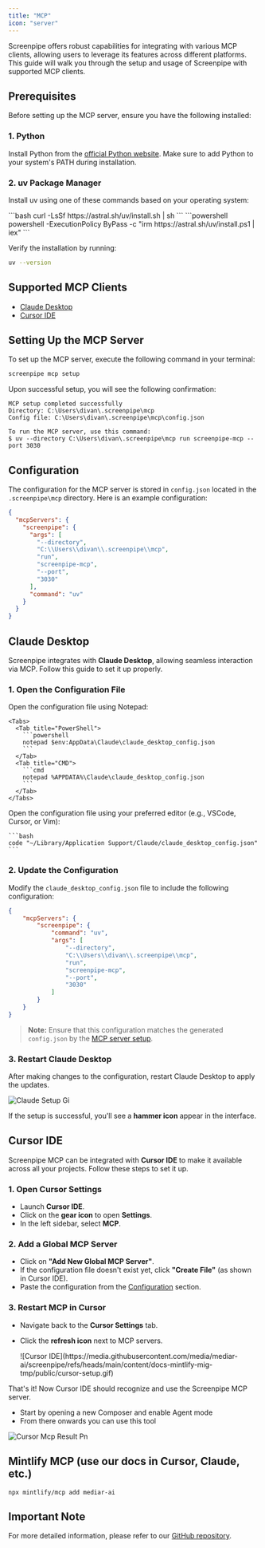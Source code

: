 ```yaml
---
title: "MCP"
icon: "server"
---
```


Screenpipe offers robust capabilities for integrating with various MCP clients, allowing users to leverage its features across different platforms. This guide will walk you through the setup and usage of Screenpipe with supported MCP clients.

## Prerequisites

Before setting up the MCP server, ensure you have the following installed:

### 1. Python

Install Python from the [official Python website](https://www.python.org/). Make sure to add Python to your system's PATH during installation.

### 2. uv Package Manager

Install uv using one of these commands based on your operating system:

<Tabs>
  <Tab title="macOS/Linux">
    ```bash
    curl -LsSf https://astral.sh/uv/install.sh | sh
    ```
  </Tab>
  <Tab title="Windows">
    ```powershell
    powershell -ExecutionPolicy ByPass -c "irm https://astral.sh/uv/install.ps1 | iex"
    ```
  </Tab>
</Tabs>

Verify the installation by running:

```bash
uv --version
```

## Supported MCP Clients

- [Claude Desktop](#claude-desktop)
- [Cursor IDE](#cursor-ide)

## Setting Up the MCP Server

To set up the MCP server, execute the following command in your terminal:

```bash
screenpipe mcp setup
```

Upon successful setup, you will see the following confirmation:

```
MCP setup completed successfully
Directory: C:\Users\divan\.screenpipe\mcp
Config file: C:\Users\divan\.screenpipe\mcp\config.json

To run the MCP server, use this command:
$ uv --directory C:\Users\divan\.screenpipe\mcp run screenpipe-mcp --port 3030
```

## Configuration

The configuration for the MCP server is stored in `config.json` located in the `.screenpipe\mcp` directory. Here is an example configuration:

```json
{
  "mcpServers": {
    "screenpipe": {
      "args": [
        "--directory",
        "C:\\Users\\divan\\.screenpipe\\mcp",
        "run",
        "screenpipe-mcp",
        "--port",
        "3030"
      ],
      "command": "uv"
    }
  }
}
```

## Claude Desktop

Screenpipe integrates with **Claude Desktop**, allowing seamless interaction via MCP. Follow this guide to set it up properly.

### 1. Open the Configuration File

<Tabs>
  <Tab title="Windows">
    Open the configuration file using Notepad:

    <Tabs>
      <Tab title="PowerShell">
        ```powershell
        notepad $env:AppData\Claude\claude_desktop_config.json  
        ```
      </Tab>
      <Tab title="CMD">
        ```cmd
        notepad %APPDATA%\Claude\claude_desktop_config.json  
        ```
      </Tab>
    </Tabs>
  </Tab>
  <Tab title="macOS">
    Open the configuration file using your preferred editor (e.g., VSCode, Cursor, or Vim):

    ```bash
    code "~/Library/Application Support/Claude/claude_desktop_config.json"  
    ```
  </Tab>
</Tabs>

### 2. Update the Configuration

Modify the `claude_desktop_config.json` file to include the following configuration:

```json
{
    "mcpServers": {
        "screenpipe": {
            "command": "uv",
            "args": [
                "--directory",
                "C:\\Users\\divan\\.screenpipe\\mcp",
                "run",
                "screenpipe-mcp",
                "--port",
                "3030"
            ]
        }
    }
}
```

> **Note:** Ensure that this configuration matches the generated `config.json` by the [MCP server setup](#setting-up-the-mcp-server).

### 3. Restart Claude Desktop

After making changes to the configuration, restart Claude Desktop to apply the updates.

![Claude Setup Gi](https://media.githubusercontent.com/media/mediar-ai/screenpipe/refs/heads/main/content/docs-mintlify-mig-tmp/public/claude-setup.gif)

If the setup is successful, you'll see a **hammer icon** appear in the interface.

## Cursor IDE

Screenpipe MCP can be integrated with **Cursor IDE** to make it available across all your projects. Follow these steps to set it up.

### 1. Open Cursor Settings

- Launch **Cursor IDE**.
- Click on the **gear icon** to open **Settings**.
- In the left sidebar, select **MCP**.

### 2. Add a Global MCP Server

- Click on **"Add New Global MCP Server"**.
- If the configuration file doesn't exist yet, click **"Create File"** (as shown in Cursor IDE).
- Paste the configuration from the [Configuration](#configuration) section.

### 3. Restart MCP in Cursor

- Navigate back to the **Cursor Settings** tab.
- Click the **refresh icon** next to MCP servers.

  <Frame>
    ![Cursor IDE](https://media.githubusercontent.com/media/mediar-ai/screenpipe/refs/heads/main/content/docs-mintlify-mig-tmp/public/cursor-setup.gif)
  </Frame>

That's it\! Now Cursor IDE should recognize and use the Screenpipe MCP server.

- Start by opening a new Composer and enable Agent mode
- From there onwards you can use this tool

![Cursor Mcp Result Pn](/content/docs-mintlify-mig-tmp/public/cursor-mcp-result.png)

## Mintlify MCP (use our docs in Cursor, Claude, etc.)

```shellscript
npx mintlify/mcp add mediar-ai
```

## Important Note

For more detailed information, please refer to our [GitHub repository](https://github.com/mediar-ai/screenpipe/tree/main/screenpipe-integrations/screenpipe-mcp).